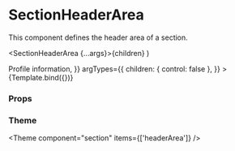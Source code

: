 
<Meta
  title="Components/Section/SectionHeaderArea"
  component={SectionHeaderArea}
/>

# SectionHeaderArea

This component defines the header area of a section.

  <SectionHeaderArea {...args}>{children}</SectionHeaderArea>
)

<Canvas>
  <Story
    name="Default"
    args={{
      children: <SectionHeaderTitle>Profile information</SectionHeaderTitle>,
    }}
    argTypes={{
      children: { control: false },
    }}
  >
    {Template.bind({})}
  </Story>
</Canvas>

### Props

<ArgsTable story="Default" />

### Theme

<Theme component="section" items={['headerArea']} />
